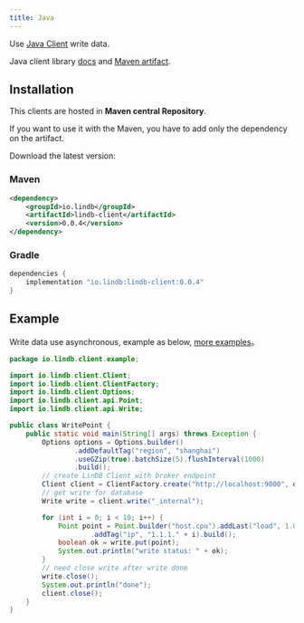 ```yaml
---
title: Java
---
```


Use [Java Client](https://github.com/lindb/client_java) write data.

Java client library [docs](https://github.com/lindb/client_java) and [Maven artifact](https://mvnrepository.com/artifact/io.lindb/lindb-client).

## Installation

This clients are hosted in **Maven central Repository**.

If you want to use it with the Maven, you have to add only the dependency on the artifact.

Download the latest version:

### Maven 

```xml
<dependency>
    <groupId>io.lindb</groupId>
    <artifactId>lindb-client</artifactId>
    <version>0.0.4</version>
</dependency>
```

### Gradle

```groovy
dependencies {
    implementation "io.lindb:lindb-client:0.0.4"
}
```

## Example

Write data use asynchronous, example as below, [more examples](https://github.com/lindb/client_java/tree/main/src/test/java/io/lindb/client/example)。

```java
package io.lindb.client.example;

import io.lindb.client.Client;
import io.lindb.client.ClientFactory;
import io.lindb.client.Options;
import io.lindb.client.api.Point;
import io.lindb.client.api.Write;

public class WritePoint {
	public static void main(String[] args) throws Exception {
		Options options = Options.builder()
				.addDefaultTag("region", "shanghai")
				.useGZip(true).batchSize(5).flushInterval(1000)
				.build();
		// create LinDB Client with broker endpoint
		Client client = ClientFactory.create("http://localhost:9000", options);
		// get write for database
		Write write = client.write("_internal");

		for (int i = 0; i < 10; i++) {
			Point point = Point.builder("host.cpu").addLast("load", 1.0)
					.addTag("ip", "1.1.1." + i).build();
			boolean ok = write.put(point);
			System.out.println("write status: " + ok);
		}
		// need close write after write done
		write.close();
		System.out.println("done");
		client.close();
	}
}
```
